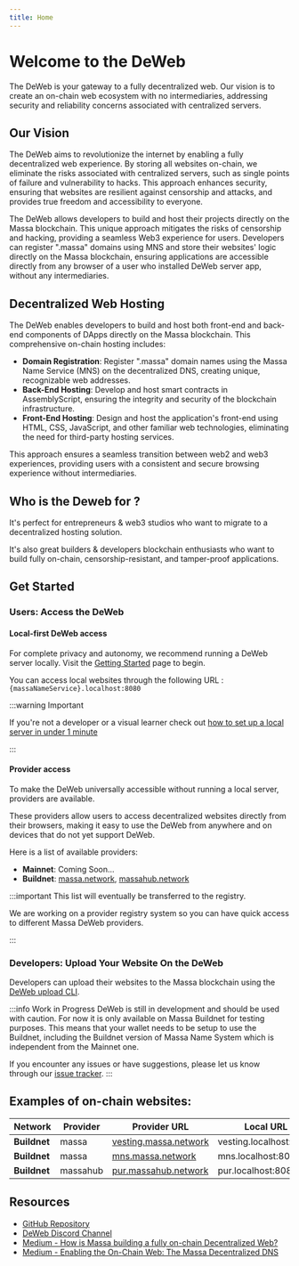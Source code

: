 ```yaml
---
title: Home
---
```


# Welcome to the DeWeb

The DeWeb is your gateway to a fully decentralized web. Our vision is to create an on-chain web ecosystem with no intermediaries,
addressing security and reliability concerns associated with centralized servers.

## Our Vision

The DeWeb aims to revolutionize the internet by enabling a fully decentralized web experience. By storing all websites on-chain,
we eliminate the risks associated with centralized servers, such as single points of failure and vulnerability to hacks.
This approach enhances security, ensuring that websites are resilient against censorship and attacks,
and provides true freedom and accessibility to everyone.

The DeWeb allows developers to build and host their projects directly on the Massa blockchain.
This unique approach mitigates the risks of censorship and hacking, providing a seamless Web3 experience for users.
Developers can register ".massa" domains using MNS and store their websites' logic directly on the Massa blockchain,
ensuring applications are accessible directly from any browser of a user who installed DeWeb server app, without any intermediaries.

## Decentralized Web Hosting

The DeWeb enables developers to build and host both front-end and back-end components of DApps directly on the Massa blockchain.
This comprehensive on-chain hosting includes:

- **Domain Registration**: Register ".massa" domain names using the Massa Name Service (MNS) on the decentralized DNS,
  creating unique, recognizable web addresses.
- **Back-End Hosting**: Develop and host smart contracts in AssemblyScript,
  ensuring the integrity and security of the blockchain infrastructure.
- **Front-End Hosting**: Design and host the application's front-end using HTML, CSS, JavaScript,
  and other familiar web technologies, eliminating the need for third-party hosting services.

This approach ensures a seamless transition between web2 and web3 experiences, providing users with a consistent and
secure browsing experience without intermediaries.

## Who is the Deweb for ?
It's perfect for entrepreneurs & web3 studios who want to migrate to a decentralized hosting solution. 

It's also great builders & developers blockchain enthusiasts who want to build fully on-chain, censorship-resistant, and tamper-proof applications. 

## Get Started

### Users: Access the DeWeb 

#### Local-first DeWeb access

For complete privacy and autonomy, we recommend running a DeWeb server locally.
Visit the [Getting Started](./getting-started/overview.mdx) page to begin.

You can access local websites through the following URL : ```{massaNameService}.localhost:8080```

:::warning Important

If you're not a developer or a visual learner check out [how to set up a local server in under 1 minute](https://www.youtube.com/watch?v=DJUf3fU1MDI)

:::

#### Provider access

To make the DeWeb universally accessible without running a local server, providers are available.

These providers allow users to access decentralized websites directly from their browsers,
making it easy to use the DeWeb from anywhere and on devices that do not yet support DeWeb.

Here is a list of available providers:

- **Mainnet**: Coming Soon...
- **Buildnet**: [massa.network](https://massa.network), [massahub.network](https://massahub.network)

:::important
This list will eventually be transferred to the registry.

We are working on a provider registry system so you can have quick access to different Massa DeWeb providers. 

:::


### Developers: Upload Your Website On the DeWeb

Developers can upload their websites to the Massa blockchain using the [DeWeb upload CLI](./cli/overview.mdx).


:::info Work in Progress
DeWeb is still in development and should be used with caution. For now it is only available on Massa Buildnet for testing purposes.
This means that your wallet needs to be setup to use the Buildnet, including the Buildnet version of Massa Name System which is independent from the Mainnet one.

If you encounter any issues or have suggestions, please let us know through our [issue tracker](https://github.com/massalabs/DeWeb/issues).
:::

## Examples of on-chain websites:

| **Network** | **Provider**            | **Provider URL**                                     | Local URL |
|-------------|-------------------------|------------------------------------------------------|-----------| 
| **Buildnet**| massa  | [vesting.massa.network](http://vesting.massa.network)|vesting.localhost:8080
| **Buildnet**| massa       | [mns.massa.network](http://mns.massa.network) | mns.localhost:8080
| **Buildnet**| massahub   | [pur.massahub.network](http://pur.massahub.network) | pur.localhost:8080


## Resources

- [GitHub Repository](https://github.com/massalabs/DeWeb)
- [DeWeb Discord Channel](https://discord.com/channels/828270821042159636/1272551955784273981)
- [Medium - How is Massa building a fully on-chain Decentralized Web?](https://massalabs.medium.com/how-is-massa-building-a-fully-on-chain-decentralized-web-8ddeaea26373)
- [Medium - Enabling the On-Chain Web: The Massa Decentralized DNS](https://massalabs.medium.com/enabling-the-on-chain-web-the-massa-decentralized-dns-is-coming-36272278f980)


